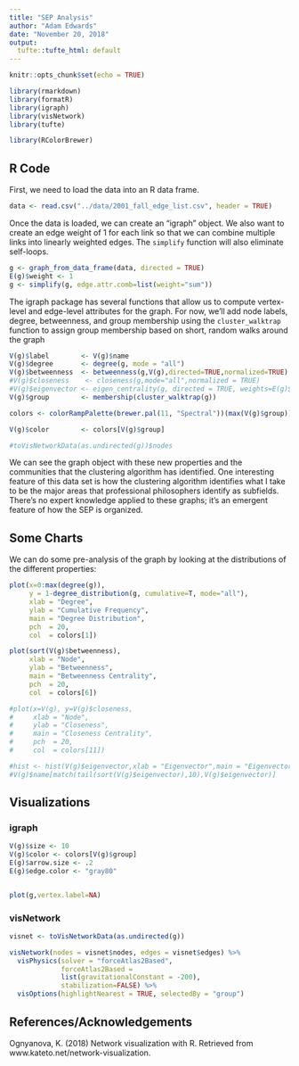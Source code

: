 ```yaml
---
title: "SEP Analysis"
author: "Adam Edwards"
date: "November 20, 2018"
output: 
  tufte::tufte_html: default
---
```


```r
knitr::opts_chunk$set(echo = TRUE)

library(rmarkdown)
library(formatR)
library(igraph)
library(visNetwork)
library(tufte)

library(RColorBrewer)

```

## R Code

First, we need to load the data into an R data frame.

```r
data <- read.csv("../data/2001_fall_edge_list.csv", header = TRUE)
```

Once the data is loaded, we can create an "igraph" object. We also want to create an edge weight of 1 for each link so that we can combine multiple links into linearly weighted edges. The `simplify` function will also eliminate self-loops.

```r
g <- graph_from_data_frame(data, directed = TRUE)
E(g)$weight <- 1
g <- simplify(g, edge.attr.comb=list(weight="sum"))
```

The igraph package has several functions that allow us to compute vertex-level and edge-level attributes for the graph. For now, we'll add node labels, degree, betweenness, and group membership using the `cluster_walktrap` function to assign group membership based on short, random walks around the graph

```r
V(g)$label        <- V(g)$name
V(g)$degree       <- degree(g, mode = "all")
V(g)$betweenness  <- betweenness(g,V(g),directed=TRUE,normalized=TRUE)
#V(g)$closeness    <- closeness(g,mode="all",normalized = TRUE)
#V(g)$eigenvector <- eigen_centrality(g, directed = TRUE, weights=E(g)$weight)[[1]]
V(g)$group        <- membership(cluster_walktrap(g))

colors <- colorRampPalette(brewer.pal(11, "Spectral"))(max(V(g)$group))

V(g)$color        <- colors[V(g)$group]

#toVisNetworkData(as.undirected(g))$nodes
```

We can see the graph object with these new properties and the communities that the clustering algorithm has identified. One interesting feature of this data set is how the clustering algorithm identifies what I take to be the major areas that professional philosophers identify as subfields. There's no expert knowledge applied to these graphs; it's an emergent feature of how the SEP is organized.

## Some Charts

We can do some pre-analysis of the graph by looking at the distributions of the different properties:

```r
plot(x=0:max(degree(g)),
     y = 1-degree_distribution(g, cumulative=T, mode="all"),
     xlab = "Degree",
     ylab = "Cumulative Frequency",
     main = "Degree Distribution",
     pch  = 20,
     col  = colors[1])

plot(sort(V(g)$betweenness),
     xlab = "Node",
     ylab = "Betweenness",
     main = "Betweenness Centrality",
     pch  = 20,
     col  = colors[6])

#plot(x=V(g), y=V(g)$closeness,
#     xlab = "Node",
#     ylab = "Closeness",
#     main = "Closeness Centrality",
#     pch  = 20,
#     col  = colors[11])

#hist <- hist(V(g)$eigenvector,xlab = "Eigenvector",main = "Eigenvector Centrality")
#V(g)$name[match(tail(sort(V(g)$eigenvector),10),V(g)$eigenvector)]
```


## Visualizations

### igraph

```r

V(g)$size <- 10
V(g)$color <- colors[V(g)$group]
E(g)$arrow.size <- .2
E(g)$edge.color <- "gray80"


plot(g,vertex.label=NA)
```


### visNetwork

```r
visnet <- toVisNetworkData(as.undirected(g))

visNetwork(nodes = visnet$nodes, edges = visnet$edges) %>%
  visPhysics(solver = "forceAtlas2Based", 
             forceAtlas2Based = 
             list(gravitationalConstant = -200),
             stabilization=FALSE) %>%
  visOptions(highlightNearest = TRUE, selectedBy = "group")
```

## References/Acknowledgements

Ognyanova, K. (2018) Network visualization with R. Retrieved from www.kateto.net/network-visualization.
